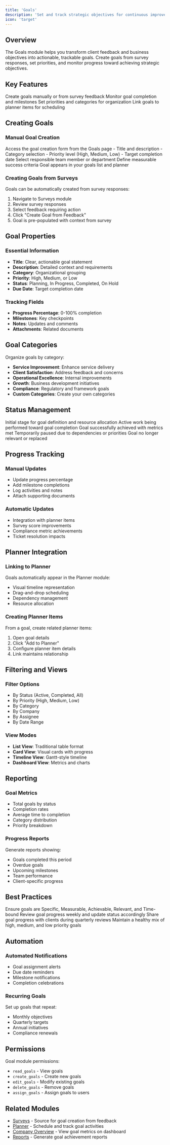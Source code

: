 ```yaml
---
title: 'Goals'
description: 'Set and track strategic objectives for continuous improvement'
icon: 'target'
---
```


## Overview

The Goals module helps you transform client feedback and business objectives into actionable, trackable goals. Create goals from survey responses, set priorities, and monitor progress toward achieving strategic objectives.

## Key Features

<CardGroup cols={2}>
  <Card title="Goal Creation" icon="plus-circle">
    Create goals manually or from survey feedback
  </Card>
  <Card title="Progress Tracking" icon="chart-line">
    Monitor goal completion and milestones
  </Card>
  <Card title="Priority Management" icon="flag">
    Set priorities and categories for organization
  </Card>
  <Card title="Planner Integration" icon="calendar">
    Link goals to planner items for scheduling
  </Card>
</CardGroup>

## Creating Goals

### Manual Goal Creation
<Steps>
  <Step title="Click New Goal">
    Access the goal creation form from the Goals page
  </Step>
  <Step title="Define Goal Details">
    - Title and description
    - Category selection
    - Priority level (High, Medium, Low)
    - Target completion date
  </Step>
  <Step title="Assign Ownership">
    Select responsible team member or department
  </Step>
  <Step title="Set Success Metrics">
    Define measurable success criteria
  </Step>
  <Step title="Save Goal">
    Goal appears in your goals list and planner
  </Step>
</Steps>

### Creating Goals from Surveys
Goals can be automatically created from survey responses:
1. Navigate to Surveys module
2. Review survey responses
3. Select feedback requiring action
4. Click "Create Goal from Feedback"
5. Goal is pre-populated with context from survey

## Goal Properties

### Essential Information
- **Title**: Clear, actionable goal statement
- **Description**: Detailed context and requirements
- **Category**: Organizational grouping
- **Priority**: High, Medium, or Low
- **Status**: Planning, In Progress, Completed, On Hold
- **Due Date**: Target completion date

### Tracking Fields
- **Progress Percentage**: 0-100% completion
- **Milestones**: Key checkpoints
- **Notes**: Updates and comments
- **Attachments**: Related documents

## Goal Categories

Organize goals by category:
- **Service Improvement**: Enhance service delivery
- **Client Satisfaction**: Address feedback and concerns
- **Operational Excellence**: Internal improvements
- **Growth**: Business development initiatives
- **Compliance**: Regulatory and framework goals
- **Custom Categories**: Create your own categories

## Status Management

<Tabs>
  <Tab title="Planning">
    Initial stage for goal definition and resource allocation
  </Tab>
  <Tab title="In Progress">
    Active work being performed toward goal completion
  </Tab>
  <Tab title="Completed">
    Goal successfully achieved with metrics met
  </Tab>
  <Tab title="On Hold">
    Temporarily paused due to dependencies or priorities
  </Tab>
  <Tab title="Cancelled">
    Goal no longer relevant or replaced
  </Tab>
</Tabs>

## Progress Tracking

### Manual Updates
- Update progress percentage
- Add milestone completions
- Log activities and notes
- Attach supporting documents

### Automatic Updates
- Integration with planner items
- Survey score improvements
- Compliance metric achievements
- Ticket resolution impacts

## Planner Integration

### Linking to Planner
Goals automatically appear in the Planner module:
- Visual timeline representation
- Drag-and-drop scheduling
- Dependency management
- Resource allocation

### Creating Planner Items
From a goal, create related planner items:
1. Open goal details
2. Click "Add to Planner"
3. Configure planner item details
4. Link maintains relationship

## Filtering and Views

### Filter Options
- By Status (Active, Completed, All)
- By Priority (High, Medium, Low)
- By Category
- By Company
- By Assignee
- By Date Range

### View Modes
- **List View**: Traditional table format
- **Card View**: Visual cards with progress
- **Timeline View**: Gantt-style timeline
- **Dashboard View**: Metrics and charts

## Reporting

### Goal Metrics
- Total goals by status
- Completion rates
- Average time to completion
- Category distribution
- Priority breakdown

### Progress Reports
Generate reports showing:
- Goals completed this period
- Overdue goals
- Upcoming milestones
- Team performance
- Client-specific progress

## Best Practices

<AccordionGroup>
  <Accordion title="SMART Goals">
    Ensure goals are Specific, Measurable, Achievable, Relevant, and Time-bound
  </Accordion>
  <Accordion title="Regular Reviews">
    Review goal progress weekly and update status accordingly
  </Accordion>
  <Accordion title="Client Communication">
    Share goal progress with clients during quarterly reviews
  </Accordion>
  <Accordion title="Priority Balance">
    Maintain a healthy mix of high, medium, and low priority goals
  </Accordion>
</AccordionGroup>

## Automation

### Automated Notifications
- Goal assignment alerts
- Due date reminders
- Milestone notifications
- Completion celebrations

### Recurring Goals
Set up goals that repeat:
- Monthly objectives
- Quarterly targets
- Annual initiatives
- Compliance renewals

## Permissions

Goal module permissions:
- `read_goals` - View goals
- `create_goals` - Create new goals
- `edit_goals` - Modify existing goals
- `delete_goals` - Remove goals
- `assign_goals` - Assign goals to users

## Related Modules

- [Surveys](/modules/surveys) - Source for goal creation from feedback
- [Planner](/modules/planner) - Schedule and track goal activities
- [Company Overview](/modules/company-overview) - View goal metrics on dashboard
- [Reports](/modules/reporting) - Generate goal achievement reports